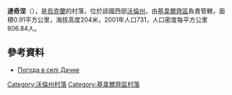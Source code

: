 {{coord|50|48|36|N|25|23|29|E|scale:30000|display=title}}

'''達奇涅'''（{{lang-uk|Дачне}}），是[[烏克蘭|烏克蘭]]的村落，位於該國西部[[沃倫州|沃倫州]]，由[[基韋爾齊區|基韋爾齊區]]負責管轄，面積0.91平方公里，海拔高度204米，2001年人口731，人口密度每平方公里806.84人。

==參考資料==
* [http://weather.in.ua/ua/volynskaja/6412 Погода в селі Дачне]

[[Category:沃倫州村落|Category:沃倫州村落]]
[[Category:基韋爾齊區村落|Category:基韋爾齊區村落]]


{{Volyn-geo-stub}}